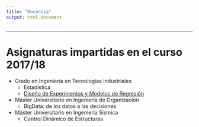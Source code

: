 ```yaml
---
title: "Docencia"
output: html_document
---
```


<hr>

# Asignaturas impartidas en el curso 2017/18

- Grado en Ingeniería en Tecnologías Industriales
    - Estadística
    - [Diseño de Experimentos y Modelos de Regresión](tea_DisReg.html)
- Máster Universitario en Ingeniería de Organización
    - BigData: de los datos a las decisiones
- Máster Universitario en Ingeniería Sísmica
    - Control Dinámico de Estructuras